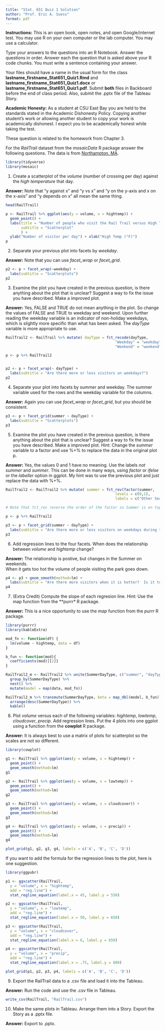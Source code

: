 ```yaml
---
title: "Stat. 651 Quiz 1 Solution"
author: "Prof. Eric A. Suess"
format: pdf
---
```


**Instructions:**   This is an open book, open notes, and open Google/internet test.  You may use R on your own computer or the lab computer.  You may use a calculator.

Type your answers to the questions into an R Notebook.  Answer the questions in order.  Answer each the question that is asked above your R code chunks.  You must write a sentence containing your answer.  

Your files should have a name in the usual form for the class **lastname_firstname_Stat651_Quiz1.Rmd** and **lastname_firstname_Stat651_Quiz1.docx** or **lastname_firstname_Stat651_Quiz1.pdf**.  Submit **both** files in Backboard before the end of class period.  Also, submit the .pptx file of the Tableau Story.

**Academic Honesty:** As a student at CSU East Bay you are held to the standards stated in the Academic Dishonesty Policy.  Copying another student’s work or allowing another student to copy your work is academically dishonest.  I expect you to be academically honest while taking the test.

These question is related to the homework from Chapter 3.

For the *RailTrail* dataset from the *mosaicData* R package answer the following questions.  The data is from [Northampton, MA](http://northamptonma.gov/DocumentCenter/View/5244/Walk_Bike_Northampton_Existing3416?bidId=).

```r
library(tidyverse)
library(mosaic)
```

1. Create a scatterplot of the *volume* (number of crossing per day) against the *high temperature* that day.

**Answer:**  Note that "y against x" and "y vs x" and "y on the y-axis and x on the x-axis" and "y depends on x" all mean the same thing.

```r
head(RailTrail)

p <- RailTrail %>% ggplot(aes(y = volume, x = hightemp)) +
  geom_point() +
  labs(title = "Number of people who visit the Rail Trail versus High Temp",
       subtitle = "Scatterplot"
       ) +
  ylab("Number of visitor per day") + xlab("High Temp (°F)")
p
```

2. Separate your previous plot into facets by *weekday*.

**Answer:** Note that you can use *facet_wrap* or *facet_grid*.

```r
p2 <- p + facet_wrap(~weekday) + 
  labs(subtitle = "Scatterplots")
p2
```

3. Examine the plot you have created in the previous question, is there anything about the plot that is unclear?  Suggest a way to fix the issue you have described.  Make a improved plot. 

**Answer:** Yes, FALSE and TRUE do not mean anything in the plot.  So change the values of FALSE and TRUE to weekday and weekend.  Upon further reading the weekday variable is an indicator of non-holiday weekdays, which is slightly more specific than what has been asked.  The *dayType* variable is more appropriate to use.

```r
RailTrail2 <- RailTrail %>% mutate( dayType = fct_recode(dayType, 
                                                  "Weekday" = "weekday", 
                                                  "Weekend" = "weekend") )  

p <- p %+% RailTrail2


p2 <- p + facet_wrap(~ dayType) + 
  labs(subtitle = "Are there more or less visitors on weekdays?")
p2
```

4. Separate your plot into facets by summer and weekday.  The summer variable used for the rows and the weekday variable for the columns.

**Answer:** Again you can use *facet_wrap* or *facet_grid*, but you should be consistent.

```r
p3 <- p + facet_grid(summer ~ dayType) + 
  labs(subtitle = "Scatterplots")
p3
```

5. Examine the plot you have created in the previous question, is there anything about the plot that is unclear?  Suggest a way to fix the issue you have described.  Make a improved plot.  Hint: Change the *summer* variable to a factor and use %+% to replace the data in the original plot p.

**Answer:** Yes, the values 0 and 1 have no meaning.  Use the labels *not summer* and *summer*.  This can be done in many ways, using *factor* or *ifelse* or the *labeller* option in ggplot.  My hint was to use the previous plot and just replace the data with %+%.

```r
RailTrail2 <- RailTrail2 %>% mutate( summer = fct_rev(factor(summer, 
                                                  levels = c(0,1), 
                                                  labels = c("Other Seasons", "Summer")))  )

# Note that fct_rev reverse the order of the factor so Summer is on top of the plot.

p <- p %+% RailTrail2

p3 <- p + facet_grid(summer ~ dayType) + 
  labs(subtitle = "Are there more or less visitors on weekdays during the summer?")
p3
```

6. Add regression lines to the four facets.  When does the relationship between *volume* and *hightemp* change?

**Answer:** The relationship is postive, but changes in the Summer on weekends.  
When it gets too hot the volume of people visiting the park goes down.

```r
p4 <- p3 + geom_smooth(method=lm) + 
  labs(subtitle = "Are there more visitors when it is hotter?  Is it too hot in the Summer?")
p4
```

7. (Extra Credit) Compute the slope of each regresion line.  Hint: Use the map function from the **purrr* R package.

**Answer:** This is a nice opportunity to use the *map* function from the *purrr* R package.

```r
library(purrr)
library(kableExtra)

mod_fn <- function(df) {
  lm(volume ~ hightemp, data = df)
}

b_fun <- function(mod){
  coefficients(mod)[[2]]
}

RailTrail2_m <- RailTrail2 %>% unite(SummerDayType, c("summer", "dayType")) %>%
  group_by(SummerDayType) %>%
  nest() %>%
  mutate(model = map(data, mod_fn)) 

RailTrail2_m %>% transmute(SummerDayType, beta = map_dbl(model, b_fun)) %>%
  arrange(desc(SummerDayType)) %>%
  kable()
```

8. Plot *volume* versus each of the following variables: *hightemp*, *lowtemp*, *cloudcover*, *precip*.  Add regression lines.   Put the 4 plots into one ggplot using a function from the **cowplot** R package.

**Answer:** It is always best to use a matrix of plots for scatterplot so the scales are not so different.

```r
library(cowplot)

g1 <- RailTrail %>% ggplot(aes(y = volume, x = hightemp)) +
  geom_point() +
  geom_smooth(method=lm)
g1

g2 <- RailTrail %>% ggplot(aes(y = volume, x = lowtemp)) +
  geom_point() +
  geom_smooth(method=lm)
g2

g3 <- RailTrail %>% ggplot(aes(y = volume, x = cloudcover)) +
  geom_point() +
  geom_smooth(method=lm)
g3

g4 <- RailTrail %>% ggplot(aes(y = volume, x = precip)) +
  geom_point() +
  geom_smooth(method=lm)
g4

plot_grid(g1, g2, g3, g4, labels = c('A', 'B', 'C', 'D'))
```

If you want to add the formula for the regression lines to the plot, here is one suggestion.

```r
library(ggpubr)

p1 <- ggscatter(RailTrail,
  y = "volume", x = "hightemp",
  add = "reg.line") +
  stat_regline_equation(label.x = 45, label.y = 550)

p2 <- ggscatter(RailTrail,
  y = "volume", x = "lowtemp",
  add = "reg.line") +
  stat_regline_equation(label.x = 50, label.y = 650)

p3 <- ggscatter(RailTrail,
  y = "volume", x = "cloudcover",
  add = "reg.line") +
  stat_regline_equation(label.x = 6, label.y = 650)

p4 <- ggscatter(RailTrail,
  y = "volume", x = "precip",
  add = "reg.line") +
  stat_regline_equation(label.x = .75, label.y = 600)

plot_grid(p1, p2, p3, p4, labels = c('A', 'B', 'C', 'D'))
```


9. Export the RailTrail data to a .csv file and load it into the Tableau.

**Answer:**  Run the code and use the .csv file in Tableau.

```r
write_csv(RailTrail, "RailTrail.csv")
```

10. Make the same plots in Tableau.  Arrange them into a Story.  Export the Story as a .pptx file.

**Answer:** Export to .pptx.
